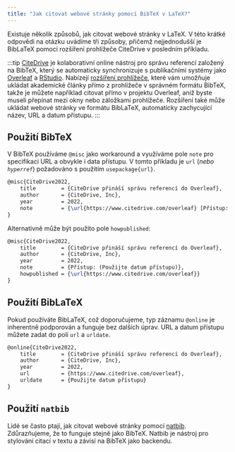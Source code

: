 ```yaml
---
title: "Jak citovat webové stránky pomocí BibTeX v LaTeX?"
---
```


Existuje několik způsobů, jak citovat webové stránky v LaTeX. V této krátké odpovědi na otázku uvádíme tři způsoby, přičemž nejjednodušší je BibLaTeX pomocí rozšíření prohlížeče CiteDrive v posledním příkladu.

<CiteDrive />

:::tip
[CiteDrive](https://www.citedrive.com/) je kolaborativní online nástroj pro správu referencí založený na BibTeX, který se automaticky synchronizuje s publikačními systémy jako [Overleaf](https://www.overleaf.com/blog/citedrive-easy-reference-management-for-overleaf) a [RStudio](https://citedrive.medium.com/bibliography-management-in-r-markdown-with-citedrive-and-rstudio-2585699dd619). Nabízejí [rozšíření prohlížeče](https://citedrive.medium.com/the-citedrive-companion-for-overleaf-and-rstudio-d8022adb9370), které vám umožňuje ukládat akademické články přímo z prohlížeče v správném formátu BibTeX, takže je můžete například citovat přímo v projektu Overleaf, aniž byste museli přepínat mezi okny nebo záložkami prohlížeče. Rozšíření také může ukládat webové stránky ve formátu BibLaTeX, automaticky zachycující název, URL a datum přístupu.
:::

## Použití BibTeX

V BibTeX používáme `@misc` jako workaround a využíváme pole `note` pro specifikaci URL a obvykle i data přístupu. V tomto příkladu je `url` (*nebo `hyperref`*) požadováno s použitím `usepackage{url}`.

```latex
@misc{CiteDrive2022,
	title        = {CiteDrive přináší správu referencí do Overleaf},
	author       = {CiteDrive, Inc},
	year         = 2022,
	note         = {\url{https://www.citedrive.com/overleaf} [Přístup: (Použijte datum přístupu)]}
}
```

Alternativně může být použito pole `howpublished`:

```latex
@misc{CiteDrive2022,
	title        = {CiteDrive přináší správu referencí do Overleaf},
	author       = {CiteDrive, Inc},
	year         = 2022,
	note         = {Přístup: (Použijte datum přístupu)},
	howpublished = {\url{https://www.citedrive.com/overleaf}}
}
```

## Použití BibLaTeX

Pokud používáte BibLaTeX, což doporučujeme, typ záznamu `@online` je inherentně podporován a funguje bez dalších úprav. URL a datum přístupu můžete zadat do polí `url` a `urldate`.

```latex
@online{CiteDrive2022,
	title        = {CiteDrive přináší správu referencí do Overleaf},
	author       = {CiteDrive, Inc},
	year         = 2022,
	url          = {https://www.citedrive.com/overleaf},
	urldate      = {Použijte datum přístupu}
}
```

## Použití `natbib`

Lidé se často ptají, jak citovat webové stránky pomocí [natbib](/natbib). Zdůrazňujeme, že to funguje stejně jako BibTeX. Natbib je nástroj pro stylování citací v textu a závisí na BibTeX jako backendu.
